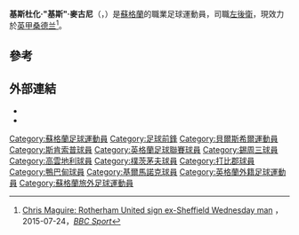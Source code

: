 {{noteTA
|G1=Football
|G2=FAcup
|1=zh-hans:马圭尔;zh-tw:馬奎爾;zh-hk:馬古尼;
}}

{{Infobox football biography
| name                = 基斯·麥古尼<br >''Chris Maguire''
| image               = Maguire, Chris.jpg
| image_size          =
| caption             = 麥古尼在[[鴨巴甸足球會|鴨巴甸]]
| fullname            = Christopher Maguire<ref name="Professional retain list & free transfers 2012/13">{{Cite news
 |title       = Professional retain list & free transfers 2012/13
 |url         = http://www.football-league.co.uk/staticFiles/4e/bd/0,,10794~179534,00.pdf
 |publisher   = The Football League
 |format      = PDF
 |date        = 18 May 2013
 |page        = 24
 |accessdate  = 23 June 2013
 |deadurl     = yes
 |archiveurl  = https://web.archive.org/web/20131012034401/http://www.football-league.co.uk/staticFiles/4e/bd/0,,10794~179534,00.pdf
 |archivedate = 2013年10月12日
}}</ref>
| birth_date          = {{birth date and age|1989|1|16|df=y}}
| birth_place         = [[蘇格蘭|蘇格蘭]][[貝爾斯希爾|貝爾斯希爾]]
| height              = {{convert|1.78|m|ftin|0|abbr=on}}
| position            = [[前鋒|前鋒]] / [[翼鋒|翼鋒]]
| currentclub         = [[桑德兰足球俱乐部|桑德兰]]
| clubnumber          = 7
| youthyears1         =
| youthclubs1         =
| years1              = 2005–2011 | clubs1 = [[鴨巴甸足球會|鴨巴甸]]                        | caps1 = 131 | goals1 = 16
| years2              = 2010      | clubs2 = → [[基爾馬諾克足球會|基爾馬諾克]]         | caps2 =  14 | goals2 =  4
| years3              = 2011–2012 | clubs3 = [[打吡郡足球會|打吡郡]]                        | caps3 =   7 | goals3 =  1
| years4              = 2012      | clubs4 = → [[樸茨茅夫足球會|樸茨茅夫]]                 | caps4 =  11 | goals4 =  3
| years5              = 2012–2015  | clubs5 = [[錫周三足球會|錫周三]]                       | caps5 =  78 | goals5 = 18
| years6              = 2013      | clubs6 = → [[考文垂足球俱乐部|高雲地利]]             | caps6 =  3 | goals6 =  2
| years7              = 2015-2016     | clubs7 = [[罗瑟勒姆足球俱乐部|洛達咸]]                  | caps7 = 14   | goals7 = 0
| years8              = 2015-2016     | clubs8 = → [[牛津聯足球俱樂部|牛津聯]]                  | caps8 = 6   | goals8 = 0
| years9              = 2016-2017     | clubs9 = [[牛津聯足球俱樂部|牛津聯]]                  | caps9 = 63   | goals9 = 17
| years10              = 2017-2018     | clubs10 = [[貝里足球俱樂部|貝利]]                  | caps10 = 24   | goals10 = 2
| years11              = 2018-     | clubs11 = [[桑德兰足球俱乐部|桑德兰]]                  | caps11 = 12   | goals11 = 3
| nationalyears1      = 2004
| nationalteam1       = [[蘇格蘭16歲以下足球代表隊|蘇格蘭U16]]
| nationalcaps1       = 2
| nationalgoals1      = 0
| nationalyears2      = 2007
| nationalteam2       = [[蘇格蘭19歲以下足球代表隊|蘇格蘭U19]]
| nationalcaps2       = 3
| nationalgoals2      = 1
| nationalyears3      = 2008–2010
| nationalteam3       = [[蘇格蘭21歲以下足球代表隊|蘇格蘭U21]]
| nationalcaps3       = 11
| nationalgoals3      = 6
| nationalyears4      = 2011
| nationalteam4       = [[蘇格蘭足球代表隊|蘇格蘭]]
| nationalcaps4       = 2
| nationalgoals4      = 0
| club-update         = 6 October 2018
| nationalteam-update = 31 May 2011
}}

'''基斯杜化·"基斯"·麥古尼'''（{{lang-en|'''Christopher "Chris" Maguire'''}}，{{bd|1989年|1月16日}}）是[[蘇格蘭|蘇格蘭]]的職業足球運動員，司職[[左後衛|左後衛]]，現效力於[[英甲|英甲]][[桑德兰足球俱乐部|桑德兰]]<ref>[http://www.bbc.com/sport/0/football/33653874 Chris Maguire: Rotherham United sign ex-Sheffield Wednesday man] {{Wayback|url=http://www.bbc.com/sport/0/football/33653874 |date=20150924225146 }}，2015-07-24，''[[BBC_Sport|BBC Sport]]''</ref>。

==參考==
{{Reflist}}

==外部連結==
* {{soccerbase|id=41511}}
* {{SFA Profile|id=35559}}

{{新特蘭球員名單}}

{{DEFAULTSORT:Maguire, Chris}}
[[Category:蘇格蘭足球運動員|Category:蘇格蘭足球運動員]]
[[Category:足球前鋒|Category:足球前鋒]]
[[Category:貝爾斯希爾運動員|Category:貝爾斯希爾運動員]]
[[Category:斯肯索普球員|Category:斯肯索普球員]]
[[Category:英格蘭足球聯賽球員|Category:英格蘭足球聯賽球員]]
[[Category:錫周三球員|Category:錫周三球員]]
[[Category:高雲地利球員|Category:高雲地利球員]]
[[Category:樸茨茅夫球員|Category:樸茨茅夫球員]]
[[Category:打比郡球員|Category:打比郡球員]]
[[Category:鴨巴甸球員|Category:鴨巴甸球員]]
[[Category:基爾馬諾克球員|Category:基爾馬諾克球員]]
[[Category:英格蘭外籍足球運動員|Category:英格蘭外籍足球運動員]]
[[Category:蘇格蘭旅外足球運動員|Category:蘇格蘭旅外足球運動員]]